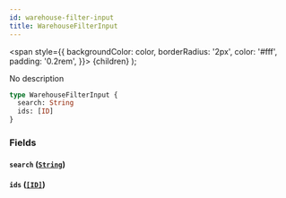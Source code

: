 ```yaml
---
id: warehouse-filter-input
title: WarehouseFilterInput
---
```


<span
style={{
      backgroundColor: color,
      borderRadius: '2px',
      color: '#fff',
      padding: '0.2rem',
    }}>
{children}
</span>
);

No description

```graphql
type WarehouseFilterInput {
  search: String
  ids: [ID]
}
```

### Fields

#### `search` ([`String`](/api-reference/scalars/string.mdx))

#### `ids` ([`[ID]`](/api-reference/scalars/id.mdx))
